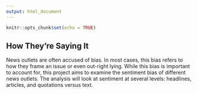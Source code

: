 ```yaml
---
output: html_document
---
```


```r
knitr::opts_chunk$set(echo = TRUE)
```
## How They're Saying It

News outlets are often accused of bias. In most cases, this bias refers to how they frame an issue or even out-right lying. While this bias is important to account for, this project aims to examine the sentiment bias of different news outlets. The analysis will look at sentiment at several levels: headlines, articles, and quotations versus text. 